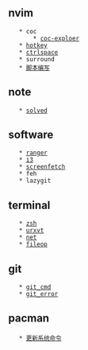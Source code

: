 ==nvim==
	* coc
		* [[coc-exploer]]
	* [[hotkey]] 
	* [[ctrlspace]]
	* surround
	* [[脚本编写]]
==note==
	* [[solved]]
==software==
	* [[ranger]]
	* [[i3]]
	* [[screenfetch]]
	* feh
	* lazygit
==terminal==
	* [[zsh]]
	* [[urxvt]]
    * [[net]]
	* [[fileop]]
==git==
	* [[git_cmd]]
	* [[git_error]]
==pacman==
	* [[更新系统命令]]
